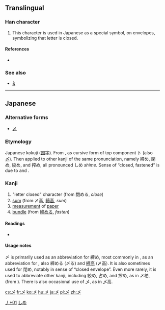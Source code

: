 {{character info/new}}
==Translingual==

===Han character===
{{Han char|rn=4|rad=丿|as=01|sn=2|four=|canj=KU,XXKU}}

# This character is used in Japanese as a special symbol, on envelopes, symbolizing that letter is closed.

====References====
* {{Han ref|kx=0081.181|dkj=00116|hdz=10049.051|uh=4E44|ud=20036}}

===See also===
* [[&]] <!-- Graphically similar abbreviation: & from “et”, 〆 from 「しめ」 -->

----

==Japanese==
{{wikipedia|lang=ja}}

===Alternative forms===
* [[〆]]

===Etymology===
Japanese kokuji ([[国字]]). From {{term|占める|tr=shimeru|lang=ja}}, as cursive form of top component ト (also [[〆]]). Then applied to other kanji of the same pronunciation, namely 締め, 閉め, 絞め, and 搾め, all pronounced しめ ''shime.'' Sense of “closed, fastened” is due to {{term|閉める||to close|tr=shimeru|lang=ja}} and {{term|締める||to fasten|tr=shimeru|lang=ja}}.

===Kanji===
{{ja-kanji|grade=uc|rs=丿01}}

# "letter closed" character (from 閉める, ''close'')
# [[sum]] (from 〆高, [[締高]], ''sum'')
# [[measurement]] of [[paper]]
# [[bundle]] (from [[締める]], ''fasten'')

====Readings====
* {{ja-readings|on=|kun=[[しめ]] (shime), [[して]] (shite)}}

====Usage notes====
〆 is primarily used as an abbreviation for 締め, most commonly in {{term|〆切|lang=ja}}, as an abbreviation for {{term|締切||deadline; locked (door)|tr=shimekiri|lang=ja}}, also 締める (〆る) and [[締高]] (〆高). It is also sometimes used for 閉め, notably in sense of “closed envelope”. Even more rarely, it is used to abbreviate other kanji, including 絞め, 占め, and 搾め, as in 〆粕, (from {{term|搾め糟|tr=しめかす|lang=ja}}). There is also occasional use of 乄, as in 乄高.

[[Category:Japanese-only CJKV Characters|丿+01]]
[[Category:Japanese symbols|しめ]]

[[cs:乄]]
[[fr:乄]]
[[ko:乄]]
[[hu:乄]]
[[ja:乄]]
[[pl:乄]]
[[zh:乄]]